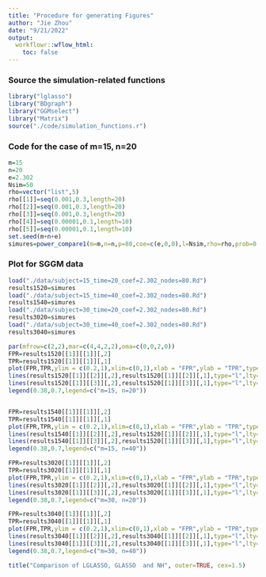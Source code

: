 ```yaml
---
title: "Procedure for generating Figures"
author: "Jie Zhou"
date: "9/21/2022"
output:  
  workflowr::wflow_html:
    toc: false
---
```






### Source the simulation-related functions


```r
library("lglasso")                                                        
library("BDgraph")
library("GGMselect")
library("Matrix")
source("./code/simulation_functions.r")
```



### Code for the case of m=15, n=20 

```r
m=15
n=20
e=2.302
Nsim=50
rho=vector("list",5)
rho[[1]]=seq(0.001,0.3,length=20)
rho[[2]]=seq(0.001,0.3,length=20)
rho[[3]]=seq(0.001,0.3,length=20)
rho[[4]]=seq(0.00001,0.1,length=10)
rho[[5]]=seq(0.00001,0.1,length=10)
set.seed(m+n+e)
simures=power_compare1(m=m,n=n,p=80,coe=c(e,0,0),l=Nsim,rho=rho,prob=0.01,heter=F,community2=F)
```




### Plot for SGGM data

```r
load("./data/subject=15_time=20_coef=2.302_nodes=80.Rd")
results1520=simures
load("./data/subject=15_time=40_coef=2.302_nodes=80.Rd")
results1540=simures
load("./data/subject=30_time=20_coef=2.302_nodes=80.Rd")
results3020=simures
load("./data/subject=30_time=40_coef=2.302_nodes=80.Rd")
results3040=simures

par(mfrow=c(2,2),mar=c(4,4,2,2),oma=c(0,0,2,0))
FPR=results1520[[1]][[1]][,2]
TPR=results1520[[1]][[1]][,1]
plot(FPR,TPR,ylim = c(0.2,1),xlim=c(0,1),xlab = "FPR",ylab = "TPR",type="l")
lines(results1520[[1]][[2]][,2],results1520[[1]][[2]][,1],type="l",lty=2)
lines(results1520[[1]][[3]][,2],results1520[[1]][[3]][,1],type="l",lty=3)
legend(0.38,0.7,legend=c("m=15, n=20"))


FPR=results1540[[1]][[1]][,2]
TPR=results1540[[1]][[1]][,1]
plot(FPR,TPR,ylim = c(0.2,1),xlim=c(0,1),xlab = "FPR",ylab = "TPR",type="l")
lines(results1540[[1]][[2]][,2],results1520[[1]][[2]][,1],type="l",lty=2)
lines(results1540[[1]][[3]][,2],results1520[[1]][[3]][,1],type="l",lty=3)
legend(0.38,0.7,legend=c("m=15, n=40"))

FPR=results3020[[1]][[1]][,2]
TPR=results3020[[1]][[1]][,1]
plot(FPR,TPR,ylim = c(0.2,1),xlim=c(0,1),xlab = "FPR",ylab = "TPR",type="l")
lines(results3020[[1]][[2]][,2],results3020[[1]][[2]][,1],type="l",lty=2)
lines(results3020[[1]][[3]][,2],results3020[[1]][[3]][,1],type="l",lty=3)
legend(0.38,0.7,legend=c("m=30, n=20"))

FPR=results3040[[1]][[1]][,2]
TPR=results3040[[1]][[1]][,1]
plot(FPR,TPR,ylim = c(0.2,1),xlim=c(0,1),xlab = "FPR",ylab = "TPR",type="l")
lines(results3040[[1]][[2]][,2],results3040[[1]][[2]][,1],type="l",lty=2)
lines(results3040[[1]][[3]][,2],results3040[[1]][[3]][,1],type="l",lty=3)
legend(0.38,0.7,legend=c("m=30, n=40"))

title("Comparison of LGLASSO, GLASSO  and NH", outer=TRUE, cex=1.5)
```







